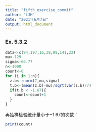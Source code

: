 ```yaml
---
title: "fifth_exercise_commit"
author: "LJH"
date: "2021年6月7日"
output: html_document
---
```


### Ex. 5.3.2
```r
data<-c(94,197,16,38,99,141,23)
mu<-129
sigma<-66.77
n<-1000
count<-0
for (i in 1:n){
  z.b<-rnorm(7,mu,sigma)
  t.b<-(mean(z.b)-mu)/sqrt(var(z.b)/7)
  if(t.b < -1.67){
    count<-count+1
  }
}
```

再抽样检验统计量小于$-1.67$的次数：

```r
print(count)
```
